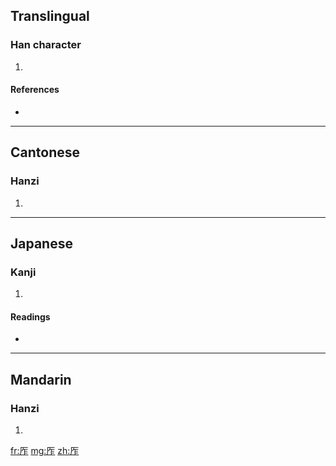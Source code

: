 ==Translingual==

===Han character===
{{Han char|rn=27|rad=厂|as=05|sn=7|four=7121<sub>1</sub>|canj=一人尸 (MOS)}}

# {{defn|Han}}

====References====
* {{Han ref|kx=0161.010|dkj=02919|hdz=10070.040|uh=538F|ud=21391|bh=CA75|bd=51829}}

----

==Cantonese==

===Hanzi===
{{yue-hanzi|jyut=|y=ja3}}

# {{defn|Cantonese}}

----

==Japanese==

===Kanji===
{{ja-kanji|grade=|rs=厂05}}

# {{defn|Japanese}}

====Readings====
* {{ja-readings|on=[[さ]] (sa), [[しゃ]] (sha), [[さく]] (saku), [[しょう]] (shō)|kun=[[くいちがう]] (kuichigau), [[せまい]] (semai)}}

----

==Mandarin==

===Hanzi===
{{cmn-hanzi|pin=[[zhǎ]] ([[zha3]])|wg=cha<sup>3</sup>}}

# {{defn|Mandarin}}

[[fr:厏]]
[[mg:厏]]
[[zh:厏]]